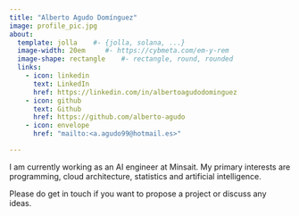 ---
title: "Alberto Agudo Domínguez"
image: profile_pic.jpg
about:
  template: jolla    #- {jolla, solana, ...}
  image-width: 20em     #- https://cybmeta.com/em-y-rem
  image-shape: rectangle    #- rectangle, round, rounded
  links:
    - icon: linkedin
      text: LinkedIn
      href: https://linkedin.com/in/albertoagudodominguez
    - icon: github
      text: Github
      href: https://github.com/alberto-agudo
    - icon: envelope
      href: "mailto:<a.agudo99@hotmail.es>"

---

I am currently working as an AI engineer at Minsait. 
My primary interests are programming, cloud architecture, statistics and artificial intelligence. 

Please do get in touch if you want to propose a project or discuss any ideas.
